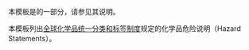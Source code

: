 {{Documentation subpage}}
本模板是{{tl|Chembox}}的一部分，请参见其说明。

本模板列出[[全球化学品统一分类和标签制度]]规定的化学品危险说明（Hazard Statements）。
<includeonly>
[[Category:化学信息框模板|{{PAGENAME}}]]
</includeonly>